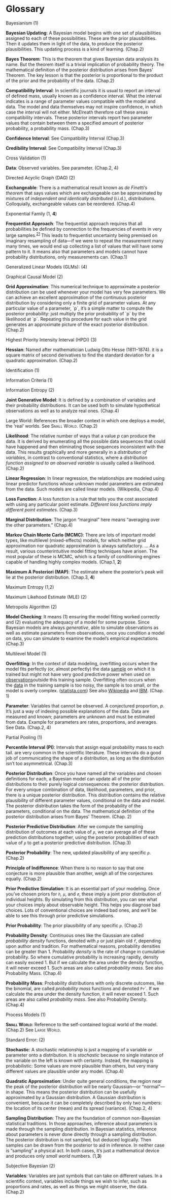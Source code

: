# Glossary {.unnumbered}

Bayesianism (1)

**Bayesian Updating**: A Bayesian model begins with one set of
plausibilities assigned to each of these possibilities. These are the
prior plausibilities. Then it updates them in light of the data, to
produce the posterior plausibilities. This updating process is a kind of
learning. (Chap.2)

**Bayes Theorem**: This is the theorem that gives Bayesian data analysis
its name. But the theorem itself is a trivial implication of probability
theory. The mathematical definition of the posterior distribution arises
from Bayes' Theorem. The key lesson is that the posterior is
proportional to the product of the prior and the probability of the
data. (Chap.2)

**Compatibility Interval**: In scientific journals it is usual to report
an interval of defined mass, usually known as a confidence interval.
What the interval indicates is a range of parameter values compatible
with the model and data. The model and data themselves may not inspire
confidence, in which case the interval will not either. McElreath
therefore call these areas compatibility intervals. These posterior
intervals report two parameter values that contain between them a
specified amount of posterior probability, a probability mass. (Chap.3)

**Confidence Interval**: See Compatibility Interval (Chap.3)

**Credibility Interval**: See Compatibility Interval (Chap.3)

Cross Validation (1)

**Data**: Observed variables. See parameter. (Chap.2, 4)

Directed Acyclic Graph (DAG) (2)

**Exchangeable**: There is a mathematical result known as *de Finetti's
theorem* that says values which are exchangeable can be approximated by
mixtures of *independent and identically distributed* (i.i.d.),
distributions. Colloquially, exchangeable values can be reordered.
(Chap.4)

Exponential Family (1, **4**)

**Frequentist Approach**: The frequentist approach requires that all
probabilities be defined by connection to the frequencies of events in
very large samples.^[21](javascript:void(0))^ This leads to frequentist
uncertainty being premised on imaginary resampling of data---if we were
to repeat the measurement many many times, we would end up collecting a
list of values that will have some pattern to it. It means also that
parameters and models cannot have probability distributions, only
measurements can. (Chap.1)

Generalized Linear Models (GLMs): (4)

Graphical Causal Model (2)

**Grid Approximation**: This numerical technique to approximate a
posterior distribution can be used whenever your model has very few
parameters. We can achieve an excellent approximation of the continuous
posterior distribution by considering only a finite grid of parameter
values. At any particular value of a parameter, \`p\`, it's a simple
matter to compute the posterior probability: just multiply the prior
probability of \`p\` by the likelihood at \`p\`. Repeating this
procedure for each value in the grid generates an approximate picture of
the exact posterior distribution. (Chap.2)

Highest Priority Intensity Interval (HPDI) (3)

**Hessian**: Named after mathematician Ludwig Otto Hesse (1811--1874).
it is a square matrix of second derivatives to find the standard
deviation for a quadratic approximation. (Chap.2)

Identification (1)

Information Criteria (1)

Information Entropy (2)

**Joint Generative Model**: It is defined by a combination of variables
and their probability distributions. It can be used both to simulate
hypothetical observations as well as to analyze real ones. (Chap.4)

Large World: References the broader context in which one deploys a
model, the 'real' worlds. See [Small World]{.smallcaps}. (Chap.2)

**Likelihood**: The relative number of ways that a value *p* can produce
the data. It is derived by enumerating all the possible data sequences
that could have happened and then eliminating those sequences
inconsistent with the data. This results graphically and more generally
in a *distribution of variables*, in contrast to conventional
statistics, where a *distribution function assigned to an observed
variable* is usually called a likelihood. (Chap.2)

**Linear Regression**: In linear regression, the relationships are
modeled using linear predictor functions whose unknown model parameters
are estimated from the data. Such models are called linear models.
(Wikipedia, Chap.4)

**Loss Function**: A loss function is a rule that tells you the cost
associated with using any particular point estimate. *Different loss
functions imply different point estimates*. (Chap.3)

**Marginal Distribution**: The jargon "marginal" here means "averaging
over the other parameters." (Chap.4)

**Markov Chain Monte Carlo (MCMC)**: There are lots of important model
types, like multilevel (mixed-effects) models, for which neither grid
approximation nor quadratic approximation is always satisfactory. ... As
a result, various counterintuitive model fitting techniques have arisen.
The most popular of these is MCMC, which is a family of conditioning
engines capable of handling highly complex models. (Chap.1, **2**)

**Maximum A Posteriori (MAP)**: The estimate where the posterior's peak
will lie at the posterior distribution. (Chap.3, **4**)

Maximum Entropy (1,2)

Maximum Likehood Estimate (MLE) (2)

Metropolis Algorithm (2)

**Model Checking**: It means (1) ensuring the model fitting worked
correctly and (2) evaluating the adequacy of a model for some purpose.
Since Bayesian models are always *generative*, able to simulate
observations as well as estimate parameters from observations, once you
condition a model on data, you can simulate to examine the model's
empirical expectations. (Chap.3)

Multilevel Model (1)

**Overfitting**: In the context of data modeling, overfitting occurs
when the model fits perfectly (or, almost perfectly) the data
[sample](https://www.statista.com/statistics-glossary/definition/371/sample/) on
which it is trained but might not have very good predictive power when
used on
[observations](https://www.statista.com/statistics-glossary/definition/184/observation/)outside
this training sample. Overfitting often occurs when
the [data](https://www.statista.com/statistics-glossary/definition/194/data/)
in the training sample is too noisy, the sample is too small, or the
model is overly complex.
([statista.com](https://www.statista.com/statistics-glossary/definition/1502/overfitting/))
See also [Wikipedia](https://en.wikipedia.org/wiki/Overfitting) and
[IBM](https://www.ibm.com/topics/overfitting). (Chap. 1)

**Parameter**: Variables that cannot be observed. A conjectured
proportion, *p*. It's just a way of indexing possible explanations of
the data. Data are measured and known; parameters are unknown and must
be estimated from data. Example for parameters are rates, proportions,
and averages. See Data. (Chap.2, 4)

Partial Pooling (1)

**Percentile Interval (PI)**: Intervals that assign equal probability
mass to each tail. are very common in the scientific literature. These
intervals do a good job of communicating the shape of a distribution, as
long as the distribution isn't too asymmetrical. (Chap.3)

**Posterior Distribution**: Once you have named all the variables and
chosen definitions for each, a Bayesian model can update all of the
prior distributions to their purely logical consequences: the posterior
distribution. For every unique combination of data, likelihood,
parameters, and prior, there is a unique posterior distribution. This
distribution contains the relative plausibility of different parameter
values, conditional on the data and model. The posterior distribution
takes the form of the probability of the parameters, conditional on the
data. The mathematical definition of the posterior distribution arises
from Bayes' Theorem. (Chap. 2)

**Posterior Predictive Distribution**: After we compute the sampling
distribution of outcomes at each value of *`p`*, we can average all of
these prediction distributions together, using the posterior
probabilities of each value of *`p`* to get a posterior predictive
distribution. (Chap.3)

**Posterior Probability**: The new, updated plausibility of any specific
*`p`*. (Chap.2)

**Principle of Indifference**: When there is no reason to say that one
conjecture is more plausible than another, weigh all of the conjectures
equally. (Chap.2)

**Prior Predictive Simulation**: It is an essential part of your
modeling. Once you've chosen priors for *`h`, `μ`*, and *`σ`*, these
imply a joint prior distribution of individual heights. By simulating
from this distribution, you can see what your choices imply about
observable height. This helps you diagnose bad choices. Lots of
conventional choices are indeed bad ones, and we'll be able to see this
through prior predictive simulations.

**Prior Probability**: The prior plausibility of any specific *`p`*.
(Chap.2)

**Probability Density**: Continuous ones like the Gaussian are called
*probability density* functions, denoted with *`p`* or just plain old
*`f`*, depending upon author and tradition. For mathematical reasons,
probability densities can be greater than 1. Probability *density* is
the rate of change in cumulative probability. So where cumulative
probability is increasing rapidly, density can easily exceed 1. But if
we calculate the area under the density function, it will never
exceed 1. Such areas are also called *probability mass*. See also
Probability Mass. (Chap.4)

**Probability Mass**: Probability distributions with only discrete
outcomes, like the binomial, are called *probability mass* functions and
denoted `Pr`\`. If we calculate the area under the density function, it
will never exceed 1. Such areas are also called *probability mass*. See
also Probability Density. (Chap.4)

Process Models (1)

[**Small World**]{.smallcaps}: Reference to the self-contained logical
world of the model. (Chap.2) See [Large World.]{.smallcaps}

Standard Error: (2)

**Stochastic**: A stochastic relationship is just a mapping of a
variable or parameter onto a distribution. It is *stochastic* because no
single instance of the variable on the left is known with certainty.
Instead, the mapping is probabilistic: Some values are more plausible
than others, but very many different values are plausible under any
model. (Chap.4)

**Quadratic Approximation**: Under quite general conditions, the region
near the peak of the posterior distribution will be nearly Gaussian---or
"normal"---in shape. This means the posterior distribution can be
usefully approximated by a Gaussian distribution. A Gaussian
distribution is convenient, because it can be completely described by
only two numbers: the location of its center (mean) and its spread
(variance). (Chap.2, 4)

**Sampling Distribution**: They are the foundation of common
non-Bayesian statistical traditions. In those approaches, inference
about parameters is made through the sampling distribution. In Bayesian
statistics, inference about parameters is never done directly through a
sampling distribution. The posterior distribution is not sampled, but
deduced logically. Then samples can be drawn from the posterior to aid
in inference. In neither case is "sampling" a physical act. In both
cases, it's just a mathematical device and produces only *small world*
numbers. (1,**3**)

Subjective Bayesian (2)

**Variables**: Variables are just symbols that can take on different
values. In a scientific context, variables include things we wish to
infer, such as proportions and rates, as well as things we might
observe, the data. (Chap.2)

